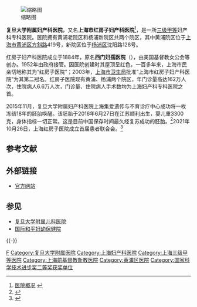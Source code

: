 {{Pathnav|中华人民共和国教育部|复旦大学|复旦大学上海医学院}}
[[File:Hongfangzi_Yiyuan.JPG|缩略图]]

'''复旦大学附属妇产科医院'''，又名'''上海市红房子妇产科医院'''<ref>[http://www.shmu.edu.cn/fckyy/cyygk.htm 医院概况] {{webarchive|url=https://web.archive.org/web/20080604100542/http://www.shmu.edu.cn/fckyy/cyygk.htm |date=2008-06-04 }}</ref>，是一所[[三级甲等医院|三级甲等]]妇产科专科医院。医院拥有黄浦老院区和杨浦新院区共两个院区，其中黄浦院区位于[[上海市|上海市]][[黄浦区|黄浦区]][[方斜路|方斜路]]419号，新院区位于[[杨浦区|杨浦区]]沈阳路128号。

红房子妇产科医院成立于1884年，原名'''西门妇孺医院'''（{{lang-en|'''Margaret Williamson Hosipital'''}}），由美国基督教女公会等创办。1952年由政府接管。因医院创建时其屋顶呈红色，一百多年来，上海市民亲切地称其为“红房子医院”；2003年，[[上海市卫生局|上海市卫生局]]批准“上海市红房子妇产科医院”为其第二冠名。红房子医院现有黄浦、杨浦两个院区，年门诊量高达162万人次，住院病人6.6万人次，门诊量、住院病人手术数均为上海妇产科专科医院之首。

2015年11月，复旦大学附属妇产科医院上海集爱遗传与不育诊疗中心成功将一枚冻结18年的胚胎唤醒。该胚胎于2016年6月27日在江苏顺利出生，婴儿重3300克，身体指标一切正常。这是目前中国保存时间最久经复苏成功的胚胎。<ref>{{cite news |title=沉睡18年胚胎苏醒 中国最“抗冻”宝宝出生 |url=https://china.huanqiu.com/article/9CaKrnJWbxb |accessdate=2021-11-10 |work=环球网 |archive-date=2021-11-10 |archive-url=https://web.archive.org/web/20211110073436/https://china.huanqiu.com/article/9CaKrnJWbxb |dead-url=no }}</ref>2021年10月26日，上海红房子医院成立首届患者联合会。<ref>{{cite news |title=上海红房子医院成立首届患者联合会 |url=http://www.cnr.cn/shanghai/tt/20211026/t20211026_525643495.shtml |accessdate=2021-11-10 |work=央广网 |archive-date=2021-11-10 |archive-url=https://web.archive.org/web/20211110073435/http://www.cnr.cn/shanghai/tt/20211026/t20211026_525643495.shtml |dead-url=no }}</ref>

== 参考文献 ==
{{Reflist}}

== 外部链接 ==
* [http://www.fckyy.com/ 官方网站] {{Wayback|url=http://www.fckyy.com/ |date=20100729212113 }}

== 参见 ==
* [[复旦大学附属儿科医院|复旦大学附属儿科医院]]
* [[国际和平妇幼保健院|国际和平妇幼保健院]]

{{-}}
{{复旦大学}}
{{上海医院}}
{{中华人民共和国国家卫生健康委员会直属（管理）医院}}
[[Category:中华人民共和国国家卫生健康委员会直属（管理）医院|F]]
[[Category:复旦大学附属医院|Category:复旦大学附属医院]]
[[Category:上海妇产科医院|Category:上海妇产科医院]]
[[Category:上海三级甲等医院|Category:上海三级甲等医院]]
[[Category:上海前基督教新教医院|Category:上海前基督教新教医院]]
[[Category:黄浦区医院|Category:黄浦区医院]]
[[Category:国家科学技术进步奖二等奖获奖单位|Category:国家科学技术进步奖二等奖获奖单位]]
